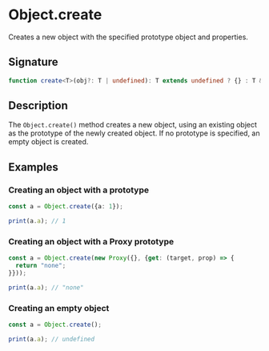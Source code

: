 # Object.create

Creates a new object with the specified prototype object and properties.

## Signature

```ts
function create<T>(obj?: T | undefined): T extends undefined ? {} : T & {}
```

## Description

The `Object.create()` method creates a new object, using an existing object as the prototype of the newly created object. If no prototype is specified, an empty object is created.

## Examples

### Creating an object with a prototype

```ts
const a = Object.create({a: 1});

print(a.a); // 1
```

### Creating an object with a Proxy prototype

```ts
const a = Object.create(new Proxy({}, {get: (target, prop) => {
  return "none";
}}));

print(a.a); // "none"
```

### Creating an empty object

```ts
const a = Object.create();

print(a.a); // undefined
```